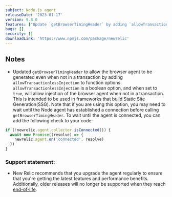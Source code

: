 ```yaml
---
subject: Node.js agent
releaseDate: '2023-01-17'
version: 9.8.0
features: ["Update `getBrowserTimingHeader` by adding `allowTransactionlessinject` to function options."]
bugs: []
security: []
downloadLink: 'https://www.npmjs.com/package/newrelic'
---
```


## Notes

* Updated `getBrowserTimingHeader` to allow the browser agent to be generated even when not in a transaction by adding `allowTransactionlessInjection` to function options. `allowTransactionlessInjection` is a boolean option, and when set to `true`, will allow injection of the browser agent when not in a transaction. This is intended to be used in frameworks that build Static Site Generation(SSG). Note that if you are using this option, you may need to wait until the Node agent has established a connection before calling `getBrowserTimingHeader`. To wait until the agent is connected, you can add the following check to your code: 
```js
if (!newrelic.agent.collector.isConnected()) {
  await new Promise((resolve) => {
    newrelic.agent.on('connected', resolve)
  })
}
```


### Support statement:

* New Relic recommends that you upgrade the agent regularly to ensure that you're getting the latest features and performance benefits. Additionally, older releases will no longer be supported when they reach [end-of-life](/docs/using-new-relic/cross-product-functions/install-configure/notification-changes-new-relic-saas-features-distributed-software).
